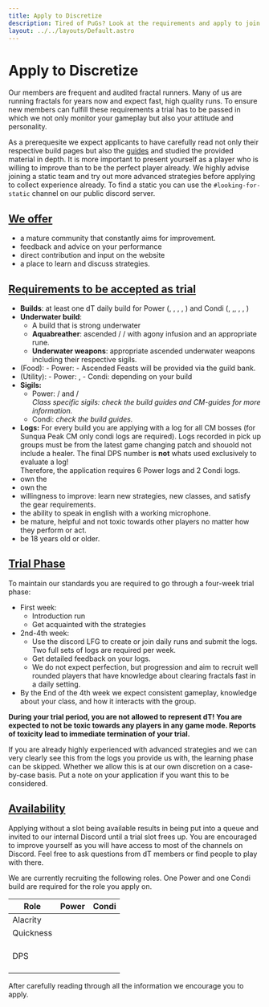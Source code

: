 ```yaml
---
title: Apply to Discretize
description: Tired of PuGs? Look at the requirements and apply to join Discretize to meet like minded players and participate in fast, clean daily runs.
layout: ../../layouts/Default.astro
---
```





# Apply to Discretize

Our members are frequent and audited fractal runners. Many of us are running fractals for years now and expect fast, high quality runs. To ensure new members can fulfill these requirements a trial has to be passed in which we not only monitor your gameplay but also your attitude and personality.

As a prerequesite we expect applicants to have carefully read not only their respective build pages but also the [guides](/guides) and studied the provided material in depth. It is more important to present yourself as a player who is willing to improve than to be the perfect player already. We highly advise joining a static team and try out more advanced strategies before applying to collect experience already. To find a static you can use the `#looking-for-static` channel on our public discord server.

## <ins>We offer</ins>

- a mature community that constantly aims for improvement.
- feedback and advice on your performance
- direct contribution and input on the website
- a place to learn and discuss strategies.

## <ins>Requirements to be accepted as trial</ins>

- **Builds**: at least one dT daily build for Power (<Specialization name="Soulbeast"/>, <Specialization name="Renegade"/>, <Specialization name="Scrapper"/>, <Specialization name="Dragonhunter"/>, <Specialization name="Weaver"/>) and Condi (<Specialization name="Soulbeast"/>, <Specialization name="Firebrand"/>,<Specialization name="Mirage"/>, <Specialization name="Specter"/>, <Specialization name="Renegade"/>, <Specialization name="Harbinger"/>)
- **Underwater build**:
  - A build that is strong underwater
  - **Aquabreather**: ascended <Item id="75573" disableText /> / <Item id="72280" disableText /> / <Item id="74353" disableText /> with agony infusion and an appropriate rune.
  - **Underwater weapons**: appropriate ascended underwater weapons including their respective sigils.
- <ConsumableEffect name="Nourishment" /> (Food): - Power: <Item id="43360" />-
  Ascended Feasts will be provided via the guild bank.
- <ConsumableEffect name="Enhancement" /> (Utility): - Power: <Item name="superiorsharpeningstone" />
  , <Item id="50082" />- Condi: depending on your build
- **Sigils:**
  - Power: <Item id="24615" /> / <Item id="24868" /> and <Item id="24868" /> / <Item id="24658" /> <br/> <i>Class specific sigils: check the build guides and CM-guides for more information.</i>
  - Condi: <i>check the build guides.</i>
- **Logs:** For every build you are applying with a log for all CM bosses (for Sunqua Peak CM only condi logs are required). Logs recorded in pick up groups must be from the latest game changing patch and shouold not include a healer. The final DPS number is **not** whats used exclusively to evaluate a log! <br/> Therefore, the application requires 6 Power logs and 2 Condi logs.
- own the <Item id="79722" />
- own the <Item name="whitemantleportaldevice" />
- willingness to improve: learn new strategies, new classes, and satisfy the gear requirements.
- the ability to speak in english with a working microphone.
- be mature, helpful and not toxic towards other players no matter how they perform or act.
- be 18 years old or older.

## <ins>Trial Phase</ins>

To maintain our standards you are required to go through a four-week trial phase:

- First week:
  - Introduction run
  - Get acquainted with the strategies
- 2nd-4th week:
  - Use the discord LFG to create or join daily runs and submit the logs. Two full sets of logs are required per week.
  - Get detailed feedback on your logs.
  - We do not expect perfection, but progression and aim to recruit well rounded players that have knowledge about clearing fractals fast in a daily setting.
- By the End of the 4th week we expect consistent gameplay, knowledge about your class, and how it interacts with the group.

**During your trial period, you are not allowed to represent dT! You are expected to not be toxic towards any players in any game mode. Reports of toxicity lead to immediate termination of your trial.**

<Information>
  If you are already highly experienced with advanced strategies and we can very
  clearly see this from the logs you provide us with, the learning phase can be
  skipped. Whether we allow this is at our own discretion on a case-by-case
  basis. Put a note on your application if you want this to be considered.
</Information>

<br />

## <ins>**Availability**</ins>

Applying without a slot being available results in being put into a queue and invited to our internal Discord until a trial slot frees up. You are encouraged to improve yourself as you will have access to most of the channels on Discord. Feel free to ask questions from dT members or find people to play with there.

We are currently recruiting the following roles. One Power and one Condi build are required for the role you apply on.

| Role      | Power                                                                                                                                                              | Condi                                                                                                                 |
| --------- | ------------------------------------------------------------------------------------------------------------------------------------------------------------------ | --------------------------------------------------------------------------------------------------------------------- |
| Alacrity  | <Specialization name="Renegade" />                                                                                                                                 | <Specialization name="Renegade" /> <br/> <Specialization name="Mirage" />                                             |
| Quickness | <Specialization name="Scrapper" />                                                                                                                                 | <Specialization name="Firebrand" />                                                                                   |
| DPS       | <Specialization name="Soulbeast" /> <br/> <Specialization name="Bladesworn" /> <br/> <Specialization name="Weaver" /> <br/> <Specialization name="Dragonhunter" /> | <Specialization name="Soulbeast" /> <br/> <Specialization name="Specter" /> <br/> <Specialization name="Harbinger" /> |

<Divider text="Apply form" />

After carefully reading through all the information we encourage you to apply.


<ApplyForm client:visible />
